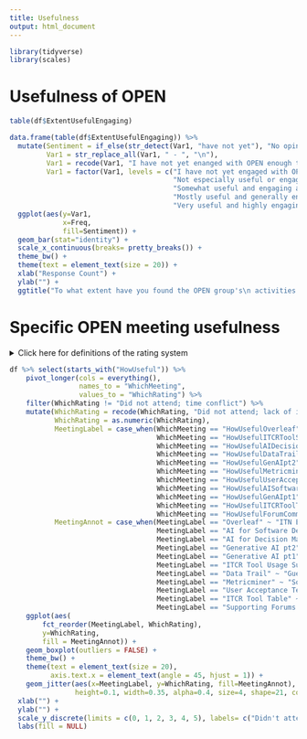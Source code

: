 ```yaml
---
title: Usefulness
output: html_document
---
```


```r
library(tidyverse)
library(scales)
```


# Usefulness of OPEN

```r
table(df$ExtentUsefulEngaging)
```

```r
data.frame(table(df$ExtentUsefulEngaging)) %>%
  mutate(Sentiment = if_else(str_detect(Var1, "have not yet"), "No opinion", "Sentiment expressed"),
         Var1 = str_replace_all(Var1, " - ", "\n"),
         Var1 = recode(Var1, "I have not yet enanged with OPEN enough to form an opinion" = "I have not yet engaged with OPEN\nenough to form an opinion"),
         Var1 = factor(Var1, levels = c("I have not yet engaged with OPEN\nenough to form an opinion",
                                        "Not especially useful or engaging\nI have not found much value yet",
                                        "Somewhat useful and engaging at times\nThere is occasional benefit for me",
                                        "Mostly useful and generally engaging\nI usually walk away having learned something",
                                        "Very useful and highly engaging\nI consistently gain valuable insights"))) %>%
  ggplot(aes(y=Var1,
             x=Freq,
             fill=Sentiment)) +
  geom_bar(stat="identity") +
  scale_x_continuous(breaks= pretty_breaks()) +
  theme_bw() +
  theme(text = element_text(size = 20)) +
  xlab("Response Count") +
  ylab("") +
  ggtitle("To what extent have you found the OPEN group's\n activities and discussions to be useful and engaging?")
```

# Specific OPEN meeting usefulness

<details><summary>Click here for definitions of the rating system</summary>

* 5 = very useful
* 4 = useful
* 3 = somewhat useful
* 2 = a bit useful
* 1 = not useful
* 0 = did not attend meeting due to lack of interest

</details>

```r
df %>% select(starts_with("HowUseful")) %>%
    pivot_longer(cols = everything(),
                 names_to = "WhichMeeting",
                 values_to = "WhichRating") %>%
    filter(WhichRating != "Did not attend; time conflict") %>%
    mutate(WhichRating = recode(WhichRating, "Did not attend; lack of interest" = "0"),
           WhichRating = as.numeric(WhichRating),
           MeetingLabel = case_when(WhichMeeting == "HowUsefulOverleaf" ~ "Overleaf",
                                    WhichMeeting == "HowUsefulITCRToolSoftwareSurvey" ~ "ITCR Tool Usage Survey",
                                    WhichMeeting == "HowUsefulAIDecisionMakers" ~ "AI for Decision Makers",
                                    WhichMeeting == "HowUsefulDataTrail" ~ "Data Trail",
                                    WhichMeeting == "HowUsefulGenAIpt2" ~ "Generative AI pt2",
                                    WhichMeeting == "HowUsefulMetricminer" ~ "Metricminer",
                                    WhichMeeting == "HowUsefulUserAcceptance" ~ "User Acceptance Testing",
                                    WhichMeeting == "HowUsefulAISoftwareDev" ~ "AI for Software Development",
                                    WhichMeeting == "HowUsefulGenAIpt1" ~ "Generative AI pt1",
                                    WhichMeeting == "HowUsefulITCRToolTable" ~ "ITCR Tool Table",
                                    WhichMeeting == "HowUsefulForumCommunities" ~ "Supporting Forums & User Communities"),
           MeetingAnnot = case_when(MeetingLabel == "Overleaf" ~ "ITN Education Session",
                                    MeetingLabel == "AI for Software Development" ~ "ITN Education Session",
                                    MeetingLabel == "AI for Decision Makers" ~ "ITN Education Session",
                                    MeetingLabel == "Generative AI pt2" ~ "Research Talk",
                                    MeetingLabel == "Generative AI pt1" ~ "Research Talk",
                                    MeetingLabel == "ITCR Tool Usage Survey" ~ "Research Activity",
                                    MeetingLabel == "Data Trail" ~ "Guest Education Session",
                                    MeetingLabel == "Metricminer" ~ "Software Introduction",
                                    MeetingLabel == "User Acceptance Testing" ~ "Guest Education Session",
                                    MeetingLabel == "ITCR Tool Table" ~ "Discussion",
                                    MeetingLabel == "Supporting Forums & User Communities" ~ "Guest Education Session")) %>%
    ggplot(aes(
        fct_reorder(MeetingLabel, WhichRating),
        y=WhichRating,
        fill = MeetingAnnot)) +
    geom_boxplot(outliers = FALSE) +
    theme_bw() +
    theme(text = element_text(size = 20),
          axis.text.x = element_text(angle = 45, hjust = 1)) +
    geom_jitter(aes(x=MeetingLabel, y=WhichRating, fill=MeetingAnnot),
                height=0.1, width=0.35, alpha=0.4, size=4, shape=21, color="black", stroke=1.5) +
  xlab("") +
  ylab("") +
  scale_y_discrete(limits = c(0, 1, 2, 3, 4, 5), labels= c("Didn't attend due to lack of interest", "Not useful", "A bit useful", "Somewhat useful", "Useful", "Very useful")) +
  labs(fill = NULL)
```
